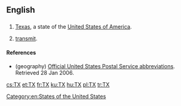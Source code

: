 {{also|tx}}
==English==

==={{abbreviation-old|en}}===
{{wikipedia}}
{{head|en}}

# {{context|geography|lang=en}} [[Texas]], a state of the [[United States of America]].
# {{context|electronics|lang=en}} [[transmit]].

====References====
* (geography) [http://www.usps.com/ncsc/lookups/abbreviations.html Official United States Postal Service abbreviations]. Retrieved 28 Jan 2006.

[[Category:en:States of the United States]]

[[cs:TX]]
[[et:TX]]
[[fr:TX]]
[[ku:TX]]
[[hu:TX]]
[[pl:TX]]
[[tr:TX]]